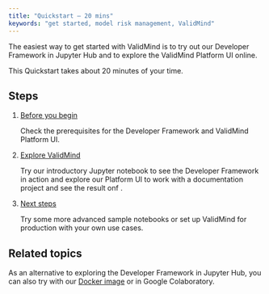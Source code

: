 ```yaml
---
title: "Quickstart — 20 mins"
keywords: "get started, model risk management, ValidMind"
---
```


The easiest way to get started with ValidMind is to try out our Developer Framework in Jupyter Hub and to explore the ValidMind Platform UI online. 

This Quickstart takes about 20 minutes of your time.

## Steps

1. [Before you begin](before-you-begin.qmd)

   Check the prerequisites for the Developer Framework and ValidMind Platform UI.

2. [Explore ValidMind](explore-validmind.qmd)

   Try our introductory Jupyter notebook to see the Developer Framework in action and explore our Platform UI to work with a documentation project and see the result onf .

4. [Next steps](next-steps.qmd)

   Try some more advanced sample notebooks or set up ValidMind for production with your own use cases.

## Related topics

As an alternative to exploring the Developer Framework in Jupyter Hub, you can also try with our [Docker image](try-developer-framework-with-docker.qmd) or in Google Colaboratory.